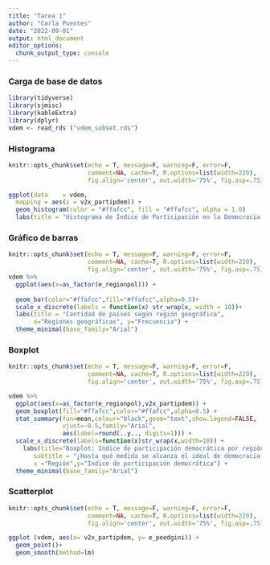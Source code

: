 ```yaml
---
title: "Tarea 1"
author: "Carla Puentes"
date: "2022-09-01"
output: html_document
editor_options: 
  chunk_output_type: console
---
```

### Carga de base de datos

```r
library(tidyverse)
library(sjmisc)
library(kableExtra)
library(dplyr)
vdem <- read_rds ("vdem_subset.rds")
```

### Histograma

```r
knitr::opts_chunk$set(echo = T, message=F, warning=F, error=F, 
                      comment=NA, cache=T, R.options=list(width=220), 
                      fig.align='center', out.width='75%', fig.asp=.75)

ggplot(data    = vdem,
  mapping = aes(x = v2x_partipdem)) +
  geom_histogram(color = "#ffafcc", fill = "#ffafcc", alpha = 1.0)
  labs(title = "Histograma de Índice de Participación en la Democracia.")

```

### Gráfico de barras

```r
knitr::opts_chunk$set(echo = T, message=F, warning=F, error=F, 
                      comment=NA, cache=T, R.options=list(width=220), 
                      fig.align='center', out.width='75%', fig.asp=.75)
vdem %>% 
  ggplot(aes(x=as_factor(e_regionpol))) +
  
  geom_bar(color="#ffafcc",fill="#ffafcc",alpha=0.5)+
  scale_x_discrete(labels = function(x) str_wrap(x, width = 10))+
  labs(title = "Cantidad de países según región geográfica",
       x="Regiones geográficas", y="Frecuencia") +
  theme_minimal(base_family="Arial")
```

### Boxplot

```r
knitr::opts_chunk$set(echo = T, message=F, warning=F, error=F, 
                      comment=NA, cache=T, R.options=list(width=220), 
                      fig.align='center', out.width='75%', fig.asp=.75)

vdem %>%
  ggplot(aes(x=as_factor(e_regionpol),v2x_partipdem)) +
  geom_boxplot(fill="#ffafcc",color="#ffafcc",alpha=0.5) +
  stat_summary(fun=mean,colour="black",geom="text",show.legend=FALSE,
               vjust=-0.5,family="Arial",
               aes(label=round(..y.., digits=1))) +
  scale_x_discrete(labels=function(x)str_wrap(x,width=10)) +
    labs(title="Boxplot: Índice de participación democrática por región.",
       subtitle = "¿Hasta qué medida se alcanza el ideal de democracia participativa?.", 
       x ="Región",y="Índice de participación democrática") +
  theme_minimal(base_family="Arial")
```

### Scatterplot

```r
knitr::opts_chunk$set(echo = T, message=F, warning=F, error=F, 
                      comment=NA, cache=T, R.options=list(width=220), 
                      fig.align='center', out.width='75%', fig.asp=.75)

ggplot (vdem, aes(x= v2x_partipdem, y= e_peedgini)) + 
  geom_point()+
  geom_smooth(method=lm)
```
